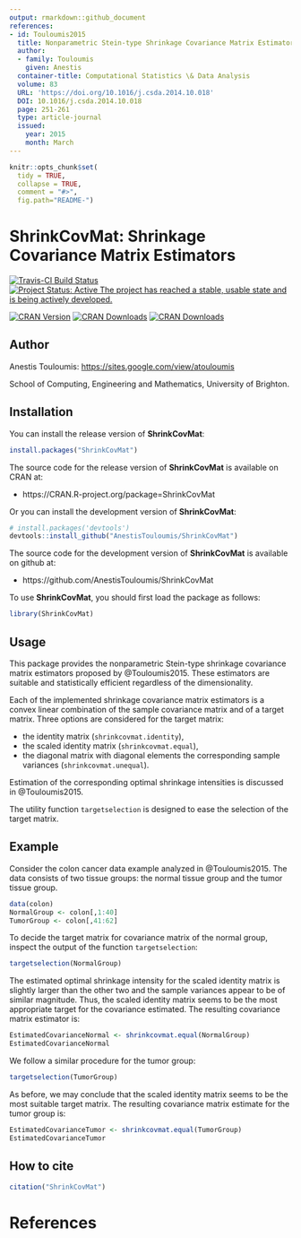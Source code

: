 ```yaml
---
output: rmarkdown::github_document
references:
- id: Touloumis2015
  title: Nonparametric Stein-type Shrinkage Covariance Matrix Estimators in High-Dimensional Settings
  author:
  - family: Touloumis
    given: Anestis
  container-title: Computational Statistics \& Data Analysis
  volume: 83
  URL: 'https://doi.org/10.1016/j.csda.2014.10.018'
  DOI: 10.1016/j.csda.2014.10.018
  page: 251-261
  type: article-journal
  issued:
    year: 2015
    month: March
---
```



<!-- README.md is generated from README.Rmd. Please edit that file -->

```r
knitr::opts_chunk$set(
  tidy = TRUE,
  collapse = TRUE,
  comment = "#>",
  fig.path="README-")
```

# ShrinkCovMat: Shrinkage Covariance Matrix Estimators

[![Travis-CI Build Status](https://travis-ci.org/AnestisTouloumis/ShrinkCovMat.svg?branch=master)](https://travis-ci.org/AnestisTouloumis/ShrinkCovMat)
[![Project Status: Active The project has reached a stable, usable state and is being actively developed.](http://www.repostatus.org/badges/latest/active.svg)](http://www.repostatus.org/#active) 


[![CRAN Version](http://www.r-pkg.org/badges/version/ShrinkCovMat?color=blue)](https://CRAN.R-project.org/package=ShrinkCovMat)
[![CRAN Downloads](http://cranlogs.r-pkg.org/badges/grand-total/ShrinkCovMat?color=blue)](http://cranlogs.r-pkg.org/badges/grand-total/ShrinkCovMat)
[![CRAN Downloads](http://cranlogs.r-pkg.org/badges/ShrinkCovMat)](https://CRAN.R-project.org/package=ShrinkCovMat)


## Author

Anestis Touloumis: <https://sites.google.com/view/atouloumis>

School of Computing, Engineering and Mathematics, University of Brighton.

## Installation

You can install the release version of **ShrinkCovMat**:

```r
install.packages("ShrinkCovMat")
```

The source code for the release version of **ShrinkCovMat** is available on CRAN at:

- https://CRAN.R-project.org/package=ShrinkCovMat

Or you can install the development version of **ShrinkCovMat**:

```r
# install.packages('devtools')
devtools::install_github("AnestisTouloumis/ShrinkCovMat")
```

The source code for the development version of **ShrinkCovMat** is available on github at:

- https://github.com/AnestisTouloumis/ShrinkCovMat

To use **ShrinkCovMat**, you should first load the package as follows:

```r
library(ShrinkCovMat)
```

## Usage

This package provides the nonparametric Stein-type shrinkage covariance matrix estimators proposed by @Touloumis2015. These estimators are suitable and statistically efficient regardless of the dimensionality.

Each of the implemented shrinkage covariance matrix estimators is a convex linear combination of the sample covariance matrix and of a target matrix. Three options are considered for the target matrix: 

- the identity matrix (`shrinkcovmat.identity`),
- the scaled identity matrix (`shrinkcovmat.equal`),
- the diagonal matrix with diagonal elements the corresponding sample variances (`shrinkcovmat.unequal`).

Estimation of the corresponding optimal shrinkage intensities is discussed in @Touloumis2015.

The utility function `targetselection` is designed to ease the selection of the target matrix.

## Example
Consider the colon cancer data example analyzed in @Touloumis2015. The data consists of two tissue groups: the normal tissue group and the tumor tissue group.
```r
data(colon)
NormalGroup <- colon[,1:40]
TumorGroup <- colon[,41:62]
```
To decide the target matrix for covariance matrix of the normal group, inspect the output of the function `targetselection`:
```r
targetselection(NormalGroup)
```
The estimated optimal shrinkage intensity for the scaled identity matrix is slightly larger than the other two and the sample variances appear to be of similar magnitude. Thus, the scaled identity matrix seems to be the most appropriate target for the covariance estimated. The resulting covariance matrix estimator is:
```r
EstimatedCovarianceNormal <- shrinkcovmat.equal(NormalGroup)
EstimatedCovarianceNormal
```
We follow a similar procedure for the tumor group: 
```r
targetselection(TumorGroup)
```
As before, we may conclude that the scaled identity matrix seems to be the most suitable target matrix. The resulting covariance matrix estimate for the tumor group is:
```r
EstimatedCovarianceTumor <- shrinkcovmat.equal(TumorGroup)
EstimatedCovarianceTumor
```


## How to cite
```r
citation("ShrinkCovMat")
```

# References
